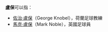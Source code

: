 '''盧保'''可以指：
*[[佐治·盧保|佐治·盧保]]（George Knobel），荷蘭足球教練
*[[馬克·盧保|馬克·盧保]]（Mark Noble），英國足球員

{{Disambiguation|Cat=二字人名译名消歧义}}